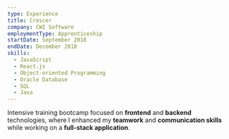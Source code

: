 ```yaml
---
type: Experience
title: Crescer
company: CWI Software
employmentType: Apprenticeship
startDate: September 2018
endDate: December 2018
skills:
  - JavaScript
  - React.js
  - Object-oriented Programming
  - Oracle Database
  - SQL
  - Java
---
```


Intensive training bootcamp focused on **frontend** and **backend** technologies, where I enhanced my **teamwork** and **communication skills** while working on a **full-stack application**.
